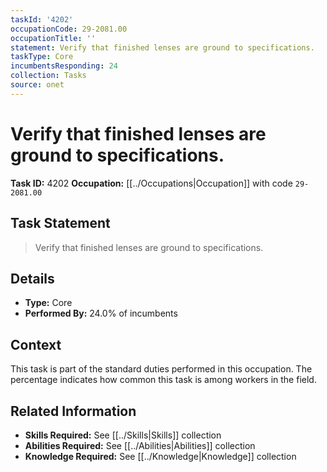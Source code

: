 ```yaml
---
taskId: '4202'
occupationCode: 29-2081.00
occupationTitle: ''
statement: Verify that finished lenses are ground to specifications.
taskType: Core
incumbentsResponding: 24
collection: Tasks
source: onet
---
```

# Verify that finished lenses are ground to specifications.

**Task ID:** 4202
**Occupation:** [[../Occupations|Occupation]] with code `29-2081.00`

## Task Statement

> Verify that finished lenses are ground to specifications.

## Details

- **Type:** Core
- **Performed By:** 24.0% of incumbents

## Context

This task is part of the standard duties performed in this occupation. The percentage indicates how common this task is among workers in the field.

## Related Information

- **Skills Required:** See [[../Skills|Skills]] collection
- **Abilities Required:** See [[../Abilities|Abilities]] collection
- **Knowledge Required:** See [[../Knowledge|Knowledge]] collection
